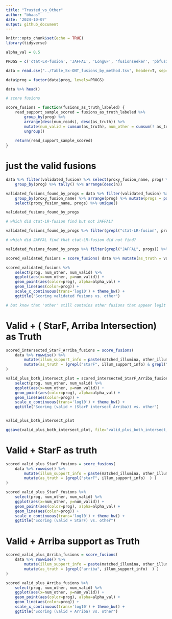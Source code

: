 ```yaml
---
title: "Trusted_vs_Other"
author: "bhaas"
date: '2024-10-07'
output: github_document
---
```


```r
knitr::opts_chunk$set(echo = TRUE)
library(tidyverse)
```


```r

alpha_val = 0.5

PROGS = c('ctat-LR-fusion', 'JAFFAL', 'LongGF', 'fusionseeker', 'pbfusion')

```


```r

data = read.csv("../Table_Sx-ONT_fusions_by_method.tsv", header=T, sep="\t", stringsAsFactors = F)

data$prog = factor(data$prog, levels=PROGS)

data %>% head()

```

```r

# score fusions

score_fusions = function(fusions_as_truth_labeled) {
    read_support_sample_scored = fusions_as_truth_labeled %>% 
        group_by(prog) %>%
        arrange(desc(num_reads), desc(as_truth)) %>% 
        mutate(num_valid = cumsum(as_truth), num_other = cumsum(! as_truth)) %>%
        ungroup()
    
    return(read_support_sample_scored)
}
```


# just the valid fusions

```r

data %>% filter(validated_fusion) %>% select(proxy_fusion_name, prog) %>% unique() %>% 
    group_by(prog) %>% tally() %>% arrange(desc(n))


```
```r

validated_fusions_found_by_progs = data %>% filter(validated_fusion) %>% select(proxy_fusion_name, prog) %>% unique() %>% 
    group_by(proxy_fusion_name) %>% arrange(prog) %>% mutate(progs = paste(prog, collapse=',') ) %>%
    select(proxy_fusion_name, progs) %>% unique()

validated_fusions_found_by_progs
```


```r
# which did ctat-LR-fusion find but not JAFFAL?

validated_fusions_found_by_progs %>% filter(grepl("ctat-LR-fusion", progs)) %>% filter(! grepl("JAFFAL", progs))

```

```r
# which did JAFFAL find that ctat-LR-fusion did not find?

validated_fusions_found_by_progs %>% filter(grepl("JAFFAL", progs)) %>% filter(! grepl("ctat-LR-fusion", progs))

```

```r

scored_validated_fusions = score_fusions( data %>% mutate(as_truth = validated_fusion))

```

```r

scored_validated_fusions %>% 
    select(prog, num_other, num_valid) %>% 
    ggplot(aes(x=num_other, y=num_valid)) + 
    geom_point(aes(color=prog), alpha=alpha_val) + 
    geom_line(aes(color=prog)) +
    scale_x_continuous(trans='log10') + theme_bw() +
    ggtitle("Scoring validated fusions vs. other")

# but know that 'other' still contains other fusions that appear legit based on Illumina support.

```




# Valid + ( StarF, Arriba Intersection) as Truth


```r

scored_intersected_StarF_Arriba_fusions = score_fusions(
    data %>% rowwise() %>%
        mutate(illum_support_info = paste(matched_illumina, other_illumina), sep=",") %>%
        mutate(as_truth = (grepl("starF", illum_support_info) & grepl("arriba", illum_support_info) ) )
)

```

```r

valid_plus_both_intersect_plot = scored_intersected_StarF_Arriba_fusions %>% 
    select(prog, num_other, num_valid) %>% 
    ggplot(aes(x=num_other, y=num_valid)) + 
    geom_point(aes(color=prog), alpha=alpha_val) + 
    geom_line(aes(color=prog)) +
    scale_x_continuous(trans='log10') + theme_bw() +
    ggtitle("Scoring (valid + (StarF intersect Arriba)) vs. other")


valid_plus_both_intersect_plot
```


```r

ggsave(valid_plus_both_intersect_plot, file="valid_plus_both_intersect_plot.svg", width=6, height=4)


```

# Valid + StarF as truth



```r

scored_valid_plus_StarF_fusions = score_fusions(
    data %>% rowwise() %>%
        mutate(illum_support_info = paste(matched_illumina, other_illumina), sep=",") %>%
        mutate(as_truth = (grepl("starF", illum_support_info)  ) )
)

```

```r

scored_valid_plus_StarF_fusions %>% 
    select(prog, num_other, num_valid) %>% 
    ggplot(aes(x=num_other, y=num_valid)) + 
    geom_point(aes(color=prog), alpha=alpha_val) + 
    geom_line(aes(color=prog)) +
    scale_x_continuous(trans='log10') + theme_bw() +
    ggtitle("Scoring (valid + StarF) vs. other")


```



# Valid + Arriba support as Truth


```r

scored_valid_plus_Arriba_fusions = score_fusions(
    data %>% rowwise() %>%
        mutate(illum_support_info = paste(matched_illumina, other_illumina), sep=",") %>%
        mutate(as_truth = (grepl("arriba", illum_support_info)  ) )
)

```


```r

scored_valid_plus_Arriba_fusions %>% 
    select(prog, num_other, num_valid) %>% 
    ggplot(aes(x=num_other, y=num_valid)) + 
    geom_point(aes(color=prog), alpha=alpha_val) + 
    geom_line(aes(color=prog)) +
    scale_x_continuous(trans='log10') + theme_bw() +
    ggtitle("Scoring (valid + Arriba) vs. other")

```







